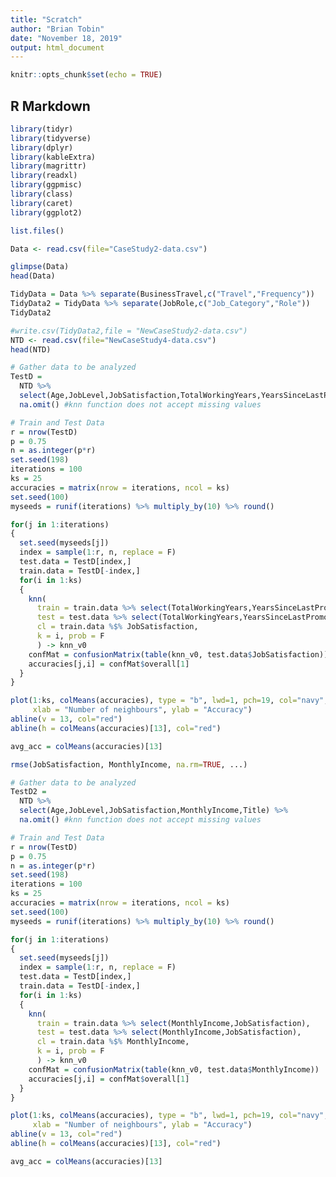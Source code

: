 ```yaml
---
title: "Scratch"
author: "Brian Tobin"
date: "November 18, 2019"
output: html_document
---
```


```r
knitr::opts_chunk$set(echo = TRUE)
```

## R Markdown

```r
library(tidyr)
library(tidyverse)
library(dplyr)
library(kableExtra)
library(magrittr)
library(readxl)
library(ggpmisc)
library(class)
library(caret)
library(ggplot2)
```

```r
list.files()
```

```r
Data <- read.csv(file="CaseStudy2-data.csv")

glimpse(Data)
head(Data)
```



```r
TidyData = Data %>% separate(BusinessTravel,c("Travel","Frequency"))
TidyData2 = TidyData %>% separate(JobRole,c("Job_Category","Role"))
TidyData2
```

```R
#write.csv(TidyData2,file = "NewCaseStudy2-data.csv")
NTD <- read.csv(file="NewCaseStudy4-data.csv")
head(NTD)
```



```r
# Gather data to be analyzed
TestD = 
  NTD %>%
  select(Age,JobLevel,JobSatisfaction,TotalWorkingYears,YearsSinceLastPromotion,MonthlyIncome,Title) %>%
  na.omit() #knn function does not accept missing values

# Train and Test Data
r = nrow(TestD)
p = 0.75 
n = as.integer(p*r)
set.seed(198)
iterations = 100
ks = 25
accuracies = matrix(nrow = iterations, ncol = ks)
set.seed(100)
myseeds = runif(iterations) %>% multiply_by(10) %>% round()

for(j in 1:iterations)
{
  set.seed(myseeds[j])
  index = sample(1:r, n, replace = F)
  test.data = TestD[index,] 
  train.data = TestD[-index,]
  for(i in 1:ks)
  {
    knn(
      train = train.data %>% select(TotalWorkingYears,YearsSinceLastPromotion), 
      test = test.data %>% select(TotalWorkingYears,YearsSinceLastPromotion), 
      cl = train.data %$% JobSatisfaction, 
      k = i, prob = F
      ) -> knn_v0
    confMat = confusionMatrix(table(knn_v0, test.data$JobSatisfaction))
    accuracies[j,i] = confMat$overall[1]
  }
}


```




```r
plot(1:ks, colMeans(accuracies), type = "b", lwd=1, pch=19, col="navy", 
     xlab = "Number of neighbours", ylab = "Accuracy")
abline(v = 13, col="red")
abline(h = colMeans(accuracies)[13], col="red")

avg_acc = colMeans(accuracies)[13]
```

```r
rmse(JobSatisfaction, MonthlyIncome, na.rm=TRUE, ...)
```



```r
# Gather data to be analyzed
TestD2 = 
  NTD %>%
  select(Age,JobLevel,JobSatisfaction,MonthlyIncome,Title) %>%
  na.omit() #knn function does not accept missing values

# Train and Test Data
r = nrow(TestD)
p = 0.75 
n = as.integer(p*r)
set.seed(198)
iterations = 100
ks = 25
accuracies = matrix(nrow = iterations, ncol = ks)
set.seed(100)
myseeds = runif(iterations) %>% multiply_by(10) %>% round()

for(j in 1:iterations)
{
  set.seed(myseeds[j])
  index = sample(1:r, n, replace = F)
  test.data = TestD[index,] 
  train.data = TestD[-index,]
  for(i in 1:ks)
  {
    knn(
      train = train.data %>% select(MonthlyIncome,JobSatisfaction), 
      test = test.data %>% select(MonthlyIncome,JobSatisfaction), 
      cl = train.data %$% MonthlyIncome, 
      k = i, prob = F
      ) -> knn_v0
    confMat = confusionMatrix(table(knn_v0, test.data$MonthlyIncome))
    accuracies[j,i] = confMat$overall[1]
  }
}


```



```r
plot(1:ks, colMeans(accuracies), type = "b", lwd=1, pch=19, col="navy", 
     xlab = "Number of neighbours", ylab = "Accuracy")
abline(v = 13, col="red")
abline(h = colMeans(accuracies)[13], col="red")

avg_acc = colMeans(accuracies)[13]
```

